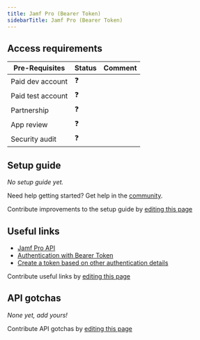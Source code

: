 ```yaml
---
title: Jamf Pro (Bearer Token)
sidebarTitle: Jamf Pro (Bearer Token)
---
```



<Overview />
<PreBuiltTooling />
<PreBuiltUseCases />

## Access requirements
| Pre-Requisites | Status | Comment|
| - | - | - |
| Paid dev account | ❓ |  |
| Paid test account | ❓ |  |
| Partnership | ❓ | |
| App review | ❓ |  |
| Security audit | ❓ | |


## Setup guide

_No setup guide yet._

<Tip>Need help getting started? Get help in the [community](https://nango.dev/slack).</Tip>

<Note>Contribute improvements to the setup guide by [editing this page](https://github.com/nangohq/nango/tree/master/docs/integrations/all/jamf-basic.mdx)</Note>


## Useful links

- [Jamf Pro API](https://developer.jamf.com/jamf-pro/docs/jamf-pro-api-overview)
- [Authentication with Bearer Token](https://developer.jamf.com/jamf-pro/docs/jamf-pro-api-overview#bearer-tokens)
- [Create a token based on other authentication details](https://developer.jamf.com/jamf-pro/reference/post_v1-auth-token)

<Note>Contribute useful links by [editing this page](https://github.com/nangohq/nango/tree/master/docs/integrations/all/jamf-basic.mdx)</Note>

## API gotchas

_None yet, add yours!_

<Note>Contribute API gotchas by [editing this page](https://github.com/nangohq/nango/tree/master/docs/integrations/all/jamf-basic.mdx)</Note>
